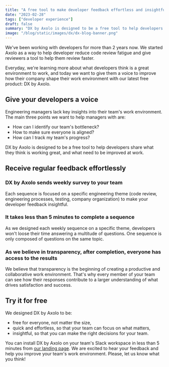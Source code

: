 ```yaml
---
title: "A free tool to make developer feedback effortless and insightful: DX by Axolo"
date: "2023-02-28"
tags: ["developer experience"]
draft: false
summary: "DX by Axolo is designed to be a free tool to help developers share what they think is working great, and what need to be improved at work."
image: "/blog/static/images/dx/dx-blog-banner.png"
---
```


<ImageContainer
  alt="sweaty-hands"
  src="/blog/static/images/dx/dx-meta-banner.png"
  classNameDiv="mx-10 lg:mx-28"
  classNameImage=""
  width={2400}
  height={1260}
/>

We've been working with developers for more than 2 years now. We started Axolo as a way to help developer reduce code review fatigue and give reviewers a tool to help them review faster.

Everyday, we're learning more about what developers think is a great environment to work, and today we want to give them a voice to improve how their company shape their work environment with our latest free product: DX by Axolo.

## <span className="rainbow-button block w-fit pr-3 text-2xl font-bold hover:cursor-auto">Give your developers a voice</span>

Engineering managers lack key insights into their team's work environment. The main three points we want to help managers with are:

- How can I identify our team's bottleneck?
- How to make sure everyone is aligned?
- How can I track my team's progress?

DX by Axolo is designed to be a free tool to help developers share what they think is working great, and what need to be improved at work.

## <span className="rainbow-button block w-fit pr-3 text-2xl font-bold hover:cursor-auto">Receive regular feedback effortlessly</span>

### DX by Axolo sends weekly survey to your team

Each sequence is focused on a specific engineering theme (code review, engineering processes, testing, company organization) to make your developer feedback insightful.

<ImageContainer
  alt="sweaty-hands"
  src="/blog/static/images/dx/banner1-screenshot.png"
  classNameDiv="mx-10 lg:mx-28"
  classNameImage=""
  width={1467}
  height={740}
/>

### It takes less than 5 minutes to complete a sequence

As we designed each weekly sequence on a specific theme, developers won't loose their time answering a multitude of questions. One sequence is only composed of questions on the same topic.

<ImageContainer
  alt="sweaty-hands"
  src="/blog/static/images/dx/gif-dx.gif"
  classNameDiv="mx-10 lg:mx-28"
  classNameImage=""
  width={800}
  height={589}
/>

### As we believe in transparency, after completion, everyone has access to the results

We believe that transparency is the beginning of creating a productive and collaborative work environment. That's why every member of your team can see how their responses contribute to a larger understanding of what drives satisfaction and success.

<ImageContainer
  alt="sweaty-hands"
  src="/blog/static/images/dx/banner3-screenshot.png"
  classNameDiv="mx-10 lg:mx-28"
  classNameImage=""
  width={1466}
  height={823}
/>

## <span className="rainbow-button block w-fit pr-3 text-2xl font-bold hover:cursor-auto">Try it for free</span>

We designed DX by Axolo to be:

- free for everyone, not matter the size,
- quick and effortless, so that your team can focus on what matters,
- insightful, so that you can make the right decisions for your team.

You can install DX by Axolo on your team's Slack workspace in less than 5 minutes from [our landing page](https://axolo.co/developer-experience-survey). We are excited to hear your feedback and help you improve your team's work environment. Please, let us know what you think!
